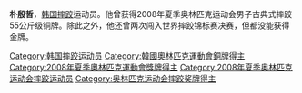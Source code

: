 {{MedalTableTop|Replace this image male.svg|150px}}
{{MedalSport | 男子[[古典式摔跤|古典式摔跤]]}}
{{MedalCountry | {{KOR}} }}
{{MedalCompetition |[[奧林匹克運動會|奧林匹克運動會]]}}
{{MedalBronze| [[2008年夏季奧林匹克運動會|2008年北京]] | [[2008年夏季奧林匹克運動會摔跤比賽|55公斤級]]}}
{{MedalBottom}}
'''朴殷哲'''{{BD|1981年|1月18日}}，[[韩国|韩国]][[摔跤|摔跤]]运动员。他曾获得2008年夏季奥林匹克运动会男子古典式摔跤55公斤级铜牌。除此之外，他还曾两次闯入世界摔跤锦标赛决赛，但都没能获得金牌。

{{South Korea-stub}}

{{DEFAULTSORT:Park Eun-Chul}}

[[Category:韩国摔跤运动员|Category:韩国摔跤运动员]]
[[Category:韓國奧林匹克運動會銅牌得主|Category:韓國奧林匹克運動會銅牌得主]]
[[Category:2008年夏季奧林匹克運動會獎牌得主|Category:2008年夏季奧林匹克運動會獎牌得主]]
[[Category:2008年夏季奥林匹克运动会摔跤运动员|Category:2008年夏季奥林匹克运动会摔跤运动员]]
[[Category:奥林匹克运动会摔跤奖牌得主|Category:奥林匹克运动会摔跤奖牌得主]]